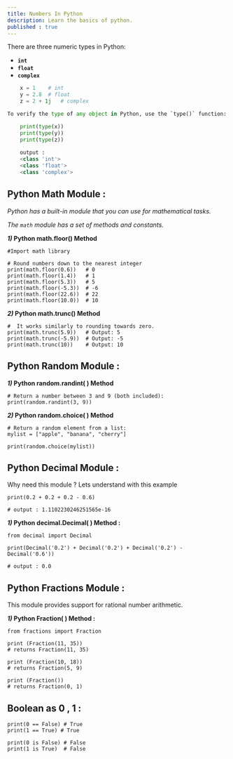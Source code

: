 ```yaml
---
title: Numbers In Python
description: Learn the basics of python.
published : true
---
```


There are three numeric types in Python:

*   **`int`**
*   **`float`**
*   **`complex`**
    
```python
    x = 1    # int
    y = 2.8  # float
    z = 2 + 1j   # complex

To verify the type of any object in Python, use the `type()` function:

    print(type(x))
    print(type(y))
    print(type(z))
    
    output : 
    <class 'int'>
    <class 'float'>  
    <class 'complex'>
```
Python Math Module :
--------------------

_Python has a built-in module that you can use for mathematical tasks._

_The `math` module has a set of methods and constants._

**_1)_ Python math.floor() Method**  

    #Import math library
    
    # Round numbers down to the nearest integer
    print(math.floor(0.6))   # 0
    print(math.floor(1.4))   # 1
    print(math.floor(5.3))   # 5
    print(math.floor(-5.3))  # -6
    print(math.floor(22.6))  # 22
    print(math.floor(10.0))  # 10

**_2)_ Python math.trunc() Method**

    
    #  It works similarly to rounding towards zero.
    print(math.trunc(5.9))   # Output: 5
    print(math.trunc(-5.9))  # Output: -5
    print(math.trunc(10))    # Output: 10
    

Python Random Module :
----------------------

**_1)_ Python random.randint( ) Method** 

    
    # Return a number between 3 and 9 (both included):
    print(random.randint(3, 9))

**_2)_ Python random.choice( ) Method**

    
    # Return a random element from a list:
    mylist = ["apple", "banana", "cherry"]
    
    print(random.choice(mylist))

Python Decimal Module :
-----------------------

Why need this module ? Lets understand with this example

    print(0.2 + 0.2 + 0.2 - 0.6)
    
    # output : 1.1102230246251565e-16

**_1)_ Python decimal.Decimal( ) Method :**

    from decimal import Decimal
    
    print(Decimal('0.2') + Decimal('0.2') + Decimal('0.2') - Decimal('0.6'))
    
    # output : 0.0

Python Fractions Module :
-------------------------

This module provides support for rational number arithmetic. 

**_1)_ Python Fraction( ) Method :**

    from fractions import Fraction
    
    print (Fraction(11, 35))
    # returns Fraction(11, 35)
    
    print (Fraction(10, 18))
    # returns Fraction(5, 9)
    
    print (Fraction())
    # returns Fraction(0, 1)
    

Boolean as 0 , 1 :
------------------

    print(0 == False) # True
    print(1 == True) # True
    
    print(0 is False) # False
    print(1 is True)  # False